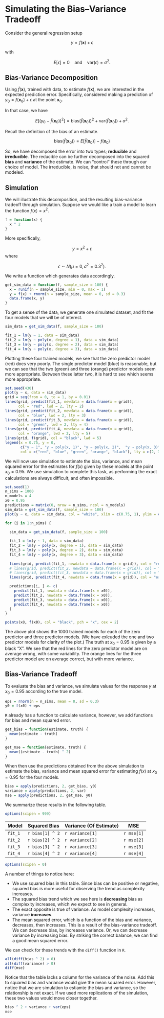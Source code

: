 # Simulating the Bias–Variance Tradeoff

Consider the general regression setup 

$$
y = f(\mathbf x) + \epsilon
$$

with

$$
E[\epsilon] = 0 \quad \text{and} \quad \text{var}(\epsilon) = \sigma^2.
$$

## Bias-Variance Decomposition

Using $\hat{f}(\mathbf x)$, trained with data, to estimate $f(\mathbf x)$, we are interested in the expected prediction error. Specifically, considered making a prediction of $y_0 = f(\mathbf x_0) + \epsilon$ at the point $\mathbf x_0$.

In that case, we have

$$
E\left[\left(y_0 - \hat{f}(\mathbf x_0)\right)^2\right] = \text{bias}\left(\hat{f}(\mathbf x_0)\right)^2 + \text{var}\left(\hat{f}(\mathbf x_0)\right) + \sigma^2.
$$

Recall the definition of the bias of an estimate.

$$
\text{bias}\left(\hat{f}(\mathbf x_0)\right) = E\left[\hat{f}(\mathbf x_0)\right] - f(\mathbf x_0)
$$

So, we have decomposed the error into two types; **reducible** and **irreducible**. The reducible can be further decomposed into the squared **bias** and **variance** of the estimate. We can "control" these through our choice of model. The irreducible, is noise, that should not and cannot be modeled.

## Simulation

We will illustrate this decomposition, and the resulting bias-variance tradeoff through simulation. Suppose we would like a train a model to learn the function $f(x) = x^2$.

```r
f = function(x) {
  x ^ 2
}
```

More specifically,

$$
y = x^2 + \epsilon
$$
where

$$
\epsilon \sim N(\mu = 0, \sigma^2 = 0.3^2).
$$

We write a function which generates data accordingly.

```r
get_sim_data = function(f, sample_size = 100) {
  x = runif(n = sample_size, min = 0, max = 1)
  y = f(x) + rnorm(n = sample_size, mean = 0, sd = 0.3)
  data.frame(x, y)
}
```

To get a sense of the data, we generate one simulated dataset, and fit the four models that we will be of interest.

```r
sim_data = get_sim_data(f, sample_size = 100)

fit_1 = lm(y ~ 1, data = sim_data)
fit_2 = lm(y ~ poly(x, degree = 1), data = sim_data)
fit_3 = lm(y ~ poly(x, degree = 2), data = sim_data)
fit_4 = lm(y ~ poly(x, degree = 3), data = sim_data)
```

Plotting these four trained models, we see that the zero predictor model (red) does very poorly. The single predictor model (blue) is reasonable, but we can see that the two (green) and three (orange) predictor models seem more appropriate. Between these latter two, it is hard to see which seems more appropriate.

```r
set.seed(430)
plot(y ~ x, data = sim_data)
grid = seq(from = 0, to = 1, by = 0.01)
lines(grid, predict(fit_1, newdata = data.frame(x = grid)), 
      col = "red", lwd = 2, lty = 2)
lines(grid, predict(fit_2, newdata = data.frame(x = grid)), 
      col = "blue", lwd = 2, lty = 3)
lines(grid, predict(fit_3, newdata = data.frame(x = grid)), 
      col = "green", lwd = 2, lty = 4)
lines(grid, predict(fit_4, newdata = data.frame(x = grid)), 
      col = "orange", lwd = 2, lty = 5)
lines(grid, f(grid), col = "black", lwd = 5)
legend(x = 0.75, y = 0, 
       c("y ~ 1", "y ~ poly(x, 1)", "y ~ poly(x, 2)",  "y ~ poly(x, 3)", "truth"), 
       col = c("red", "blue", "green", "orange", "black"), lty = c(2, 3, 4, 5, 1), lwd = 2)
```

We will now use simulation to estimate the bias, variance, and mean squared error for the estimates for $f(x)$ given by these models at the point $x_0 = 0.95$. We use simulation to complete this task, as performing the exact calculations are always difficult, and often impossible.

```r
set.seed(1)
n_sims = 1000
n_models = 4
x0 = 0.95
predictions = matrix(0, nrow = n_sims, ncol = n_models)
sim_data = get_sim_data(f, sample_size = 100)
plot(y ~ x, data = sim_data, col = "white", xlim = c(0.75, 1), ylim = c(0, 1.5))

for (i in 1:n_sims) {
  
  sim_data = get_sim_data(f, sample_size = 100)

  fit_1 = lm(y ~ 1, data = sim_data)
  fit_2 = lm(y ~ poly(x, degree = 1), data = sim_data)
  fit_3 = lm(y ~ poly(x, degree = 2), data = sim_data)
  fit_4 = lm(y ~ poly(x, degree = 3), data = sim_data)
  
  lines(grid, predict(fit_1, newdata = data.frame(x = grid)), col = "red", lwd = 1)
  # lines(grid, predict(fit_2, newdata = data.frame(x = grid)), col = "blue", lwd = 1)
  # lines(grid, predict(fit_3, newdata = data.frame(x = grid)), col = "green", lwd = 1)
  lines(grid, predict(fit_4, newdata = data.frame(x = grid)), col = "orange", lwd = 1)

  predictions[i, ] <- c(
    predict(fit_1, newdata = data.frame(x = x0)),
    predict(fit_2, newdata = data.frame(x = x0)),
    predict(fit_3, newdata = data.frame(x = x0)),
    predict(fit_4, newdata = data.frame(x = x0))
  )
}

points(x0, f(x0), col = "black", pch = "x", cex = 2)
```

The above plot shows the 1000 trained models for each of the zero predictor and three predictor models. (We have exlcuded the one and two predictor models for clarity of the plot.) The truth at $x_0 = 0.95$ is given by a black "X". We see that the red lines for the zero predictor model are on average wrong, with some variability. The orange lines for the three predictor model are on average correct, but with more variance.


## Bias-Variance Tradeoff

To evaluate the bias and variance, we simulate values for the response $y$ at $x_0 = 0.95$ according to the true model.

```r
eps = rnorm(n = n_sims, mean = 0, sd = 0.3)
y0 = f(x0) + eps
```

`R` already has a function to calculate variance, however, we add functions for bias and mean squared error.

```r
get_bias = function(estimate, truth) {
  mean(estimate - truth)
}

get_mse = function(estimate, truth) {
  mean((estimate - truth) ^ 2)
}
```

When then use the predictions obtained from the above simulation to estimate the bias, variance and mean squared error for estimating $f(x)$ at $x_0 = 0.95$ for the four models.

```r
bias = apply(predictions, 2, get_bias, y0)
variance = apply(predictions, 2, var)
mse = apply(predictions, 2, get_mse, y0)
```

We summarize these results in the following table.

```r
options(scipen = 999)
```

| Model   | Squared Bias     | Variance (Of Estimate) | MSE        |
|---------|------------------|------------------------|------------|
| `fit_1` | `r bias[1] ^ 2`  | `r variance[1]`        | `r mse[1]` |
| `fit_2` | `r bias[2] ^ 2`  | `r variance[2]`        | `r mse[2]` |
| `fit_3` | `r bias[3] ^ 2`  | `r variance[3]`        | `r mse[3]` |
| `fit_4` | `r bias[4] ^ 2`  | `r variance[4]`        | `r mse[4]` |


```r
options(scipen = 0)
```

A number of things to notice here:

- We use squared bias in this table. Since bias can be positive or negative, squared bias is more useful for observing the trend as complexity increases. 
- The squared bias trend which we see here is **decreasing** bias as complexity increases, which we expect to see in general.
- The exact opposite is true of variance. As model complexity increases, variance **increases**.
- The mean squared error, which is a function of the bias and variance, decreases, then increases. This is a result of the bias-variance tradeoff. We can decrease bias, by increases variance. Or, we can decrease variance by increasing bias. By striking the correct balance, we can find a good mean squared error.

We can check for these trends with the `diff()` function in `R`.

```r
all(diff(bias ^ 2) < 0)
all(diff(variance) > 0)
diff(mse)
```

Notice that the table lacks a column for the variance of the noise. Add this to squared bias and variance would give the mean squared error. However, notice that we are simulation to estiamte the bias and variance, so the relationship is not exact. If we used more replications of the simulation, these two values would move closer together.

```r
bias ^ 2 + variance + var(eps)
mse
```
